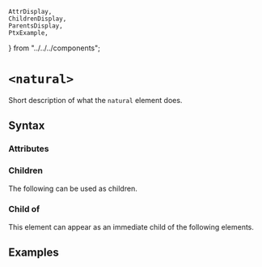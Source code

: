     AttrDisplay,
    ChildrenDisplay,
    ParentsDisplay,
    PtxExample,
} from "../../../components";

# `<natural>`

Short description of what the `natural` element does.

## Syntax

### Attributes

<AttrDisplay name="natural" />

### Children

The following can be used as children.

<ChildrenDisplay name="natural" />

### Child of

This element can appear as an immediate child of the following elements.

<ParentsDisplay name="natural" />

## Examples

    